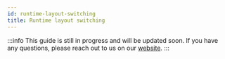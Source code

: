 ```yaml
---
id: runtime-layout-switching
title: Runtime layout switching
---
```


:::info
This guide is still in progress and will be updated soon.
If you have any questions, please reach out to us on our [website](https://getstream.io/video/#contact).
:::
